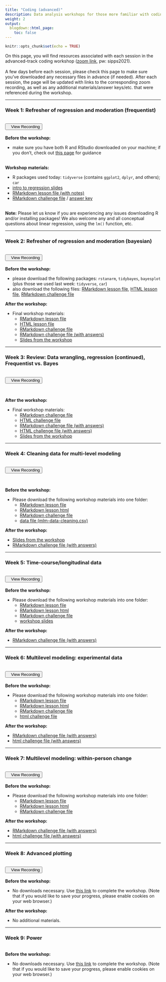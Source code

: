 ```yaml
---
title: "Coding (advanced)"
description: Data analysis workshops for those more familiar with coding principles and/or the R language.
weight: 2
output:
  blogdown::html_page:
    toc: false
---
```


```r
knitr::opts_chunk$set(echo = TRUE)
```

On this page, you will find resources associated with each session in the advanced-track coding workshop (<a href="https://columbiauniversity.zoom.us/j/96821508904?pwd=U25kdlpienRheFlyMmhKaU9JOFF1Zz09" target="_blank">zoom link</a>, pw: sipps2021).
<br><br>
A few days before each session, please check this page to make sure you've downloaded any necessary files in advance (if needed). After each session, the page will be updated with links to the corresponding zoom recording, as well as any additional materials/answer keys/etc. that were referenced during the workshop.
<hr>

### Week 1: Refresher of regression and moderation (frequentist)
<br>
<div align="center"><a href="https://columbiauniversity.zoom.us/rec/share/IP1_-EPWLHypgEt_krGjQVl5AvQzMh0YREqO460fACXVAYk-A2-t9ECSxK7eQNMl.PUsxRULkO2eFmvAH" target="_blank" style="padding-bottom:10px"><button><i class="fas fa-video"></i>&nbsp;&nbsp;&nbsp;View Recording</button></a></div>
<br>
**Before the workshop:**
<ul>
<li>make sure you have both R and RStudio downloaded on your machine; if you don't, check out [this page](https://cu-psych-computing.github.io/cu-psych-comp-tutorial/tutorials/r-core/1-programming/lessonpart0/#working-with-rstudio-1){target="_blank"} for guidance
</ul>
<br>
**Workshop materials:**
<ul>
<li>R packages used today: `tidyverse` (contains `ggplot2`, `dplyr`, and others); `car`
<li><a href="/workshop_files/coding-adv-01/lm-intro.pdf" download>intro to regression slides</a>
<li><a href="/workshop_files/coding-adv-01/lm-lesson.Rmd" download>RMarkdown lesson file (with notes)</a>
<li><a href="/workshop_files/coding-adv-01/lm-challenge-empty.Rmd" download>RMarkdown challenge file</a> / <a href="/workshop_files/coding-adv-01/lm-challenge.Rmd" download>answer key</a>
</ul>
<br>
**Note:** Please let us know if you are experiencing any issues downloading R and/or installing packages! We also welcome any and all conceptual questions about linear regression, using the `lm()` function, etc.

<hr>

### Week 2: Refresher of regression and moderation (bayesian)
<br>
<div align="center"><a href="https://columbiauniversity.zoom.us/rec/share/_tCCImF61Hm76nJJUeapi83JvSbXxC839T8W5tLw6Vd8dd16T3FoP14gSlQUVOAK.cTAe10RMrs4ZiESc" target="_blank" style="padding-bottom:10px"><button><i class="fas fa-video"></i>&nbsp;&nbsp;&nbsp;View Recording</button></a></div>
<br>
**Before the workshop:**
<ul>
<li>please download the following packages: `rstanarm`, `tidybayes`, `bayesplot` (plus those we used last week: `tidyverse`, `car`)
<li>also download the following files: <a href="/workshop_files/coding-adv-02/lm-lesson-bayes-orig.Rmd" download>RMarkdown lesson file</a>, <a href="/workshop_files/coding-adv-02/lm-lesson-bayes-orig.html" download>HTML lesson file</a>, <a href="/workshop_files/coding-adv-02/lm-challenge-bayesian-orig.Rmd" download>RMarkdown challenge file</a>
</ul>
**After the workshop:**
<ul>
<li>Final workshop materials:
<ul>
<li><a href="/workshop_files/coding-adv-02/lm-lesson-bayes.Rmd" download>RMarkdown lesson file</a> 
<li><a href="/workshop_files/coding-adv-02/lm-lesson-bayes.html" download>HTML lesson file</a>
<li><a href="/workshop_files/coding-adv-02/lm-challenge-bayesian.Rmd" download>RMarkdown challenge file</a>
<li><a href="/workshop_files/coding-adv-02/lm-challenge-answers-bayesian.Rmd" download>RMarkdown challenge file (with answers)</a>
<li><a href="/workshop_files/coding-adv-02/bayesian_regression_slides.pdf" download>Slides from the workshop</a>
</ul></ul>
<hr>

### Week 3: Review: Data wrangling, regression (continued), Frequentist vs. Bayes
<br>
<div align="center"><a href="https://columbiauniversity.zoom.us/rec/share/3e7KARJzQx8ODrypHmhehBdoK1vMzQNTNpWSMLXbN-Ewe_E0QkeJtgEoIRwrbOlp.HmgUI3uBZ8KhRtT6" target="_blank" style="padding-bottom:10px"><button><i class="fas fa-video"></i>&nbsp;&nbsp;&nbsp;View Recording</button></a></div>
<br>

**After the workshop:**
<ul>
<li>Final workshop materials:
<ul>
<li><a href="/workshop_files/coding-adv-03/bayes-challenge-2.Rmd" download>RMarkdown challenge file</a> 
<li><a href="/workshop_files/coding-adv-03/bayes-challenge-2.html" download>HTML challenge file</a>
<li><a href="/workshop_files/coding-adv-03/bayes-challenge-2_answers.Rmd" download>RMarkdown challenge file (with answers)</a> 
<li><a href="/workshop_files/coding-adv-03/bayes-challenge-2_answers.html" download>HTML challenge file (with answers)</a>
<li><a href="/workshop_files/coding-adv-03/bayes_review.pptx" download>Slides from the workshop</a>
</ul>
</ul>
<hr>

### Week 4: Cleaning data for multi-level modeling

<br>
<div align="center"><a href="https://columbiauniversity.zoom.us/rec/share/i2WtugWz4-PY0ohg6eg_cDQ6SkbPczOgjtqEW74nEv_CnosQHTYPFHCv1Y-vvpTC.8vhrEYP3OhV7Nbcd" target="_blank" style="padding-bottom:10px"><button><i class="fas fa-video"></i>&nbsp;&nbsp;&nbsp;View Recording</button></a></div>
<br>

**Before the workshop:**
<ul>
<li>Please download the following workshop materials into one folder:
<ul>
<li><a href="/workshop_files/coding-adv-04/mlm-cleaning-lesson.Rmd" download>RMarkdown lesson file</a> 
<li><a href="/workshop_files/coding-adv-04/mlm-cleaning-lesson.html" download>RMarkdown lesson html</a>
<li><a href="/workshop_files/coding-adv-04/mlm-cleaning-challenge.Rmd" download>RMarkdown challenge file</a>
<li><a href="/workshop_files/coding-adv-04/mlm-data-cleaning.csv" download>data file (mlm-data-cleaning.csv)</a>
</ul>
</ul>
**After the workshop:**
<ul>
<li><a href="/workshop_files/coding-adv-04/mlm-why-how.pptx" download>Slides from the workshop</a> 
<li><a href="/workshop_files/coding-adv-04/mlm-cleaning-challenge-answers.Rmd" download>RMarkdown challenge file (with answers)</a> 
</ul>

<hr>

### Week 5: Time-course/longitudinal data
<br>
<div align="center"><a href="https://columbiauniversity.zoom.us/rec/share/khyYO6B3RXEx1IhrHvDouMLgNa8RTtUxpS5GfolWM0X1o86rcsYWmsd-dpPTGOAJ._8yXEfwM8EmBJfgg" target="_blank" style="padding-bottom:10px"><button><i class="fas fa-video"></i>&nbsp;&nbsp;&nbsp;View Recording</button></a></div>
<br>
**Before the workshop:**
<ul>
<li>Please download the following workshop materials into one folder:
<ul>
<li><a href="/workshop_files/coding-adv-05/mlm-lesson-longitudinal.Rmd" download>RMarkdown lesson file</a> 
<li><a href="/workshop_files/coding-adv-05/mlm-lesson-longitudinal.html" download>RMarkdown lesson html</a>
<li><a href="/workshop_files/coding-adv-05/mlm-longitudinal-challenge.Rmd" download>RMarkdown challenge file</a>
<li><a href="/workshop_files/coding-adv-05/mlm-longitudinal.pdf" download>workshop slides</a>
</ul>
</ul>
**After the workshop:**
<ul>
<li><a href="/workshop_files/coding-adv-05/mlm-longitudinal-challenge_answers.Rmd" download>RMarkdown challenge file (with answers)</a> 
</ul>

<hr>

### Week 6: Multilevel modeling: experimental data
<br>
<div align="center"><a href="https://columbiauniversity.zoom.us/rec/share/D3bG3g8LlhgkCSsWhKATCEuAZpZL3gVjbxWKaaf8v9gCZZ8KpSf53gzm_OOWuV4C.5mqGh6tlAPvIeRwM" target="_blank" style="padding-bottom:10px"><button><i class="fas fa-video"></i>&nbsp;&nbsp;&nbsp;View Recording</button></a></div>
<br>
**Before the workshop:**
<ul>
<li>Please download the following workshop materials into one folder:
<ul>
<li><a href="/workshop_files/coding-adv-06/mlm_experimental_data_updated.Rmd" download>RMarkdown lesson file</a> 
<li><a href="/workshop_files/coding-adv-06/mlm_experimental_data_updated.html" download>RMarkdown lesson html</a>
<li><a href="/workshop_files/coding-adv-06/mlm_experimental_data_challenge_updated.Rmd" download>RMarkdown challenge file</a>
<li><a href="/workshop_files/coding-adv-06/mlm_experimental_data_challenge_updated.html" download>html challenge file</a>
</ul>
</ul>
**After the workshop:**
<ul>
<li><a href="/workshop_files/coding-adv-06/mlm_experimental_data_challenge_answers.Rmd" download>RMarkdown challenge file (with answers)</a>
<li><a href="/workshop_files/coding-adv-06/mlm_experimental_data_challenge_answers.html" download>html challenge file (with answers)</a>
</ul>
<hr>

### Week 7: Multilevel modeling: within-person change
<br>
<div align="center"><a href="https://columbiauniversity.zoom.us/rec/share/eWF6ZpbuDcdQUkfxxduSnf-45ApmxoJ_oTUKSegKRqfwnokmNhb_YDPKsekaUxtu.Kr8CefbLVSE7uKs4" target="_blank" style="padding-bottom:10px"><button><i class="fas fa-video"></i>&nbsp;&nbsp;&nbsp;View Recording</button></a></div>
<br>
**Before the workshop:**
<ul>
<li>Please download the following workshop materials into one folder:
<ul>
<li><a href="/workshop_files/coding-adv-07/mlm_withinperson.Rmd" download>RMarkdown lesson file</a> 
<li><a href="/workshop_files/coding-adv-07/mlm_withinperson.html" download>RMarkdown lesson html</a>
<li><a href="/workshop_files/coding-adv-07/mlm_withinperson_challenge.Rmd" download>RMarkdown challenge file</a>
</ul>
</ul>
**After the workshop:**
<ul>
<li><a href="/workshop_files/coding-adv-07/mlm_withinperson_challenge_answerkey.Rmd" download>RMarkdown challenge file (with answers)</a> 
<li><a href="/workshop_files/coding-adv-07/mlm_withinperson_challenge_answerkey.html" download>html challenge file (with answers)</a>
</ul>
<hr>

### Week 8: Advanced plotting
<br>
<div align="center"><a href="https://columbiauniversity.zoom.us/rec/share/l6QXC-xsFqGCmiNUbap7sbaUz9zYmN2LUn28SUveDLE8gxEGZI-KOtAXDjf8b6Pw.LAq7ooHlR4SEm56X" target="_blank" style="padding-bottom:10px"><button><i class="fas fa-video"></i>&nbsp;&nbsp;&nbsp;View Recording</button></a></div>
<br>
**Before the workshop:**
<ul>
<li>No downloads necessary. Use [this link](https://monicathieu.shinyapps.io/cu-sipps-ggplot-aes/){target="_blank"} to complete the workshop. (Note that if you would like to save your progress, please enable cookies on your web browser.)
</ul>
**After the workshop:**
<ul>
<li>No additional materials.
</ul>

<hr>

### Week 9: Power
<br>
**Before the workshop:**
<ul>
<li>No downloads necessary. Use [this link](https://pbloom.shinyapps.io/power_demo/#section-overview){target="_blank"} to complete the workshop. (Note that if you would like to save your progress, please enable cookies on your web browser.)
</ul>